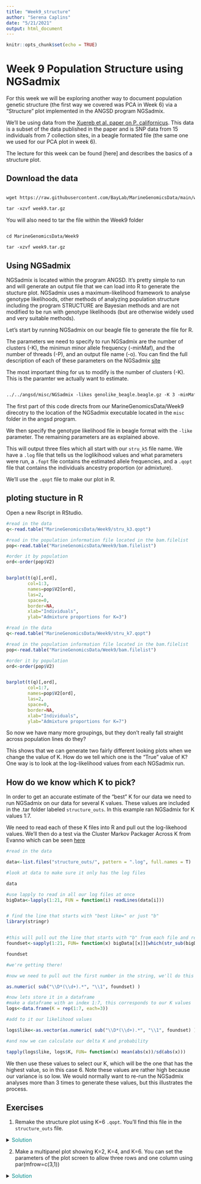 ---
title: "Week9_structure"
author: "Serena Caplins"
date: "5/21/2021"
output: html_document
---

```{r setup, include=FALSE}
knitr::opts_chunk$set(echo = TRUE)
```

# Week 9 Population Structure using NGSadmix

For this week we will be exploring another way to document population genetic structure (the first way we covered was PCA in Week 6) via a "Structure" plot implemented in the ANGSD program NGSadmix.

We'll be using data from the [Xuereb et al. paper on P. californicus](https://onlinelibrary.wiley.com/doi/abs/10.1111/mec.14589). This data is a subset of the data published in the paper and is SNP data from 15 individuals from 7 collection sites, in a beagle formated file (the same one we used for our PCA plot in week 6). 

The lecture for this week can be found [here] and describes the basics of a structure plot.

## Download the data

```html

wget https://raw.githubusercontent.com/BayLab/MarineGenomicsData/main/week9.tar.gz

tar -xzvf week9.tar.gz

```


You will also need to tar the file within the Week9 folder

```html

cd MarineGenomicsData/Week9

tar -xzvf week9.tar.gz
```


## Using NGSadmix

NGSadmix is located within the program ANGSD. It's pretty simple to run and will generate an output file that we can load into R to generate the stucture plot. NGSadmix uses a maximum-likelihood framework to analyse genotype likelihoods, other methods of analyzing population structure including the program STRUCTURE are Bayesian methods and are not modified to be run with genotype likelihoods (but are otherwise widely used and very suitable methods).

Let's start by running NGSadmix on our beagle file to generate the file for R.

The parameters we need to specify to run NGSadmix are the number of clusters (-K), the minimun minor allele frequency (-minMaf), and the number of threads (-P), and an output file name (-o). You can find the full description of each of these parameters on the NGSadmix [site](http://www.popgen.dk/software/index.php/NgsAdmix)

The most important thing for us to modify is the number of clusters (-K). This is the paramter we actually want to estimate. 

```html

../../angsd/misc/NGSadmix -likes genolike_beagle.beagle.gz -K 3 -minMaf 0.05 -seed 1 -o stru_k3 -P 10


```

The first part of this code directs from our MarineGenomicsData/Week9 direcotry to the location of the NGSadmix executable located in the `misc` folder in the angsd program.

We then specify the genotype likelihood file in beagle format with the `-like` parameter. The remaining parameters are as explained above.

This will output three files which all start with our `stru_k5` file name. We have a `.log` file that tells us the loglikihood values and what parameters were run, a `.fopt` file contains the estimated allele frequencies, and a `.qopt` file that contains the individuals ancestry proportion (or admixture).

We'll use the `.qopt` file to make our plot in R.

## ploting stucture in R

Open a new Rscript in RStudio.

```{r echo=T}

#read in the data 
q<-read.table("MarineGenomicsData/Week9/stru_k3.qopt")

#read in the population information file located in the bam.filelist
pop<-read.table("MarineGenomicsData/Week9/bam.filelist")

#order it by population
ord<-order(pop$V2)


barplot(t(q)[,ord],
        col=1:3,
        names=pop$V2[ord],
        las=2,
        space=0,
        border=NA,
        xlab="Individuals",
        ylab="Admixture proportions for K=3")

```

```{r echo=T}

#read in the data 
q<-read.table("MarineGenomicsData/Week9/stru_k7.qopt")

#read in the population information file located in the bam.filelist
pop<-read.table("MarineGenomicsData/Week9/bam.filelist")

#order it by population
ord<-order(pop$V2)


barplot(t(q)[,ord],
        col=1:7,
        names=pop$V2[ord],
        las=2,
        space=0,
        border=NA,
        xlab="Individuals",
        ylab="Admixture proportions for K=7")

```
So now we have many more groupings, but they don't really fall straight across population lines do they?

This shows that we can generate two fairly different looking plots when we change the value of K. How do we tell which one is the "True" value of K? One way is to look at the log-likelihood values from each NGSadmix run. 

## How do we know which K to pick?
In order to get an accurate estimate of the "best" K for our data we need to run NGSadmix on our data for several K values. These values are included in the .tar folder labeled `structure_outs`. In this example ran NGSadmix for K values 1:7.  

We need to read each of these K files into R and pull out the log-likehood values. We'll then do a test via the Cluster Markov Packager Across K from Evanno which can be seen [here](http://clumpak.tau.ac.il/index.html)

```{r echo=T}

#read in the data

data<-list.files("structure_outs/", pattern = ".log", full.names = T)

#look at data to make sure it only has the log files

data

#use lapply to read in all our log files at once
bigData<-lapply(1:21, FUN = function(i) readLines(data[i]))


# find the line that starts with "best like=" or just "b"
library(stringr)


#this will pull out the line that starts with "b" from each file and return it as a list
foundset<-sapply(1:21, FUN= function(x) bigData[[x]][which(str_sub(bigData[[x]], 1, 1) == 'b')])

foundset

#we're getting there!

#now we need to pull out the first number in the string, we'll do this with the function sub

as.numeric( sub("\\D*(\\d+).*", "\\1", foundset) )

#now lets store it in a dataframe
#make a dataframe with an index 1:7, this corresponds to our K values
logs<-data.frame(K = rep(1:7, each=3))

#add to it our likelihood values

logs$like<-as.vector(as.numeric( sub("\\D*(\\d+).*", "\\1", foundset) ))

#and now we can calculate our delta K and probability

tapply(logs$like, logs$K, FUN= function(x) mean(abs(x))/sd(abs(x)))

```
We then use these values to select our K, which will be the one that has the highest value, so in this case 6. Note these values are rather high because our variance is so low. We would normally want to re-run the NGSadmix analyses more than 3 times to generate these values, but this illustrates the process.

## Exercises

1. Remake the structure plot using K=6 `.qopt`. You'll find this file in the `structure_outs` file.

<details><summary><span style="color: DarkCyan;">Solution</span></summary>
<p>

coming soon!

</p>
</details>

2. Make a multipanel plot showing K=2, K=4, and K=6. You can set the parameters of the plot screen to allow three rows and one column using par(mfrow=c(3,1)) 

<details><summary><span style="color: DarkCyan;">Solution</span></summary>
<p>

coming soon!

</p>
</details>